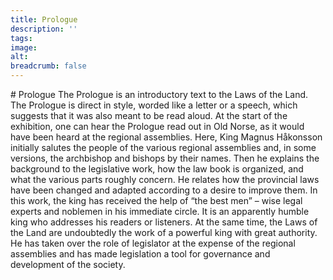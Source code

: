 ```yaml
---
title: Prologue
description: ''
tags:
image: 
alt: 
breadcrumb: false
---
```



<SitatHero 
    title='Prologue' 
    ingress='Magnus, by the grace of God, king of Norway, son of King Håkon, grandson of King Sverrir, sends God’s and his own greeting to all friends of God and his in the Gulating district.'  
    footer=''
/>

<Container>
    # Prologue
</Container>

<Container stil="firstletter text-left text-xl" columns={2} margin={10}>
    The Prologue is an introductory text to the Laws of the Land. The Prologue is direct in style, worded like a letter or a speech, which suggests that it was also meant to be read aloud. At the start of the exhibition, one can hear the Prologue read out in Old Norse, as it would have been heard at the regional assemblies. Here, King Magnus Håkonsson initially salutes the people of the various regional assemblies and, in some versions, the archbishop and bishops by their names. Then he explains the background to the legislative work, how the law book is organized, and what the various parts roughly concern. He relates how the provincial laws have been changed and adapted according to a desire to improve them. In this work, the king has received the help of “the best men” – wise legal experts and noblemen in his immediate circle. It is an apparently humble king who addresses his readers or listeners. At the same time, the Laws of the Land are undoubtedly the work of a powerful king with great authority. He has taken over the role of legislator at the expense of the regional assemblies and has made legislation a tool for governance and development of the society.
</Container>

<Container>
    <Spacer height={10} />
    <SubTextsCards items={site.prologen} meta={meta} columns={3} gap={10} />
 </Container>

<Work id="ubb-diplom-0035" />

 